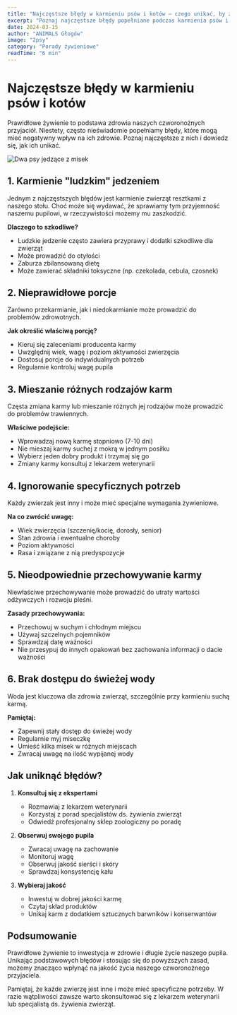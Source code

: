 ```yaml
---
title: "Najczęstsze błędy w karmieniu psów i kotów – czego unikać, by zadbać o zdrowie pupila?"
excerpt: "Poznaj najczęstsze błędy popełniane podczas karmienia psów i kotów oraz dowiedz się, jak ich unikać, by zapewnić swojemu pupilowi zdrowie i długie życie."
date: 2024-03-15
author: "ANIMALS Głogów"
image: "2psy"
category: "Porady żywieniowe"
readTime: "6 min"
---
```


# Najczęstsze błędy w karmieniu psów i kotów

Prawidłowe żywienie to podstawa zdrowia naszych czworonożnych przyjaciół. Niestety, często nieświadomie popełniamy błędy, które mogą mieć negatywny wpływ na ich zdrowie. Poznaj najczęstsze z nich i dowiedz się, jak ich unikać.

<div class="image-container">
  <img src="/src/assets/images/2psy.jpg" alt="Dwa psy jedzące z misek" />
</div>

## 1. Karmienie "ludzkim" jedzeniem

Jednym z najczęstszych błędów jest karmienie zwierząt resztkami z naszego stołu. Choć może się wydawać, że sprawiamy tym przyjemność naszemu pupilowi, w rzeczywistości możemy mu zaszkodzić.

**Dlaczego to szkodliwe?**
- Ludzkie jedzenie często zawiera przyprawy i dodatki szkodliwe dla zwierząt
- Może prowadzić do otyłości
- Zaburza zbilansowaną dietę
- Może zawierać składniki toksyczne (np. czekolada, cebula, czosnek)

## 2. Nieprawidłowe porcje

Zarówno przekarmianie, jak i niedokarmianie może prowadzić do problemów zdrowotnych.

**Jak określić właściwą porcję?**
- Kieruj się zaleceniami producenta karmy
- Uwzględnij wiek, wagę i poziom aktywności zwierzęcia
- Dostosuj porcje do indywidualnych potrzeb
- Regularnie kontroluj wagę pupila

## 3. Mieszanie różnych rodzajów karm

Częsta zmiana karmy lub mieszanie różnych jej rodzajów może prowadzić do problemów trawiennych.

**Właściwe podejście:**
- Wprowadzaj nową karmę stopniowo (7-10 dni)
- Nie mieszaj karmy suchej z mokrą w jednym posiłku
- Wybierz jeden dobry produkt i trzymaj się go
- Zmiany karmy konsultuj z lekarzem weterynarii

## 4. Ignorowanie specyficznych potrzeb

Każdy zwierzak jest inny i może mieć specjalne wymagania żywieniowe.

**Na co zwrócić uwagę:**
- Wiek zwierzęcia (szczenię/kocię, dorosły, senior)
- Stan zdrowia i ewentualne choroby
- Poziom aktywności
- Rasa i związane z nią predyspozycje

## 5. Nieodpowiednie przechowywanie karmy

Niewłaściwe przechowywanie może prowadzić do utraty wartości odżywczych i rozwoju pleśni.

**Zasady przechowywania:**
- Przechowuj w suchym i chłodnym miejscu
- Używaj szczelnych pojemników
- Sprawdzaj datę ważności
- Nie przesypuj do innych opakowań bez zachowania informacji o dacie ważności

## 6. Brak dostępu do świeżej wody

Woda jest kluczowa dla zdrowia zwierząt, szczególnie przy karmieniu suchą karmą.

**Pamiętaj:**
- Zapewnij stały dostęp do świeżej wody
- Regularnie myj miseczkę
- Umieść kilka misek w różnych miejscach
- Zwracaj uwagę na ilość wypijanej wody

## Jak uniknąć błędów?

1. **Konsultuj się z ekspertami**
   - Rozmawiaj z lekarzem weterynarii
   - Korzystaj z porad specjalistów ds. żywienia zwierząt
   - Odwiedź profesjonalny sklep zoologiczny po poradę

2. **Obserwuj swojego pupila**
   - Zwracaj uwagę na zachowanie
   - Monitoruj wagę
   - Obserwuj jakość sierści i skóry
   - Sprawdzaj konsystencję kału

3. **Wybieraj jakość**
   - Inwestuj w dobrej jakości karmę
   - Czytaj skład produktów
   - Unikaj karm z dodatkiem sztucznych barwników i konserwantów

## Podsumowanie

Prawidłowe żywienie to inwestycja w zdrowie i długie życie naszego pupila. Unikając podstawowych błędów i stosując się do powyższych zasad, możemy znacząco wpłynąć na jakość życia naszego czworonożnego przyjaciela.

Pamiętaj, że każde zwierzę jest inne i może mieć specyficzne potrzeby. W razie wątpliwości zawsze warto skonsultować się z lekarzem weterynarii lub specjalistą ds. żywienia zwierząt.
